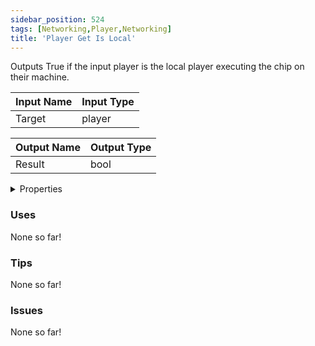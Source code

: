 ```yaml
---
sidebar_position: 524
tags: [Networking,Player,Networking]
title: 'Player Get Is Local'
---
```


Outputs True if the input player is the local player executing the chip on their machine.






<EsbSvg />

| Input Name | Input Type |
|-----------|-----------|
| Target | player |

| Output Name | Output Type |
|-----------|-----------|
| Result | bool |


<details>
  <summary>Properties</summary>
  <div>
    <div>
    <table>
      <thead>
        <tr>
          <th>Is beta required?</th>
          <th>❌</th>
        </tr>
        <tr>
          <th>Is this chip a trolling risk?</th>
          <th>❌</th>
        </tr>
        <tr>
          <th>Is this chip a role assignment risk?</th>
          <th>❌</th>
        </tr>
        <tr>
          <th>Chip UUID</th>
          <th>4646dbed-e616-470e-8e0c-eb446b91838b</th>
        </tr>
      </thead>
    </table>
    </div>
  </div>
</details>

### Uses

None so far!

### Tips

None so far!

### Issues

None so far!